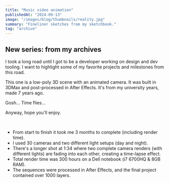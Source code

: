 ```yaml
---
title: "Music video animation"
publishedAt: "2024-09-13"
image: "/images/blog/thumbnails/reality.jpg"
summary: "Fineliner sketches from my sketchbook."
tag: "archive"
---
```


## New series: from my archives

I took a long road until I got to be a developer working on design and dev tooling. I want to highlight some of my favorite projects and milestones from this road.

This one is a low-poly 3D scene with an animated camera. It was built in 3DMax and post-processed in After Effects. It's from my university years, made 7 years ago.

Gosh... Time flies...

Anyway, hope you'll enjoy.

<SmartImage src="https://www.youtube.com/embed/fyrILUldVP0?si=kV9TEyay5qqZQk6k" alt="Sketch from my sketchbook" aspectRatio="16 / 9" radius="l"/><br/>

+ From start to finish it took me 3 months to complete (including render time).
+ I used 30 cameras and two different light setups (day and night).
+ There's a longer shot at 1:34 where two complete camera renders (with different lights) are fading into each other, creating a time-lapse effect.
+ Total render time was 300 hours on a Dell notebook (i7 6700HQ & 8GB RAM).
+ The sequences were processed in After Effects, and the final project contained over 1000 layers.